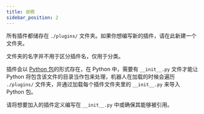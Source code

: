 ```yaml
---
title: 说明
sidebar_position: 2
---
```


所有插件都储存在 `./plugins/` 文件夹。如果你想编写新的插件，请在此新建一个文件夹。

文件夹的名字并不用于区分插件名，仅用于分类。

插件会以 [Python 包](https://docs.python.org/zh-cn/3/tutorial/modules.html#packages)的形式存在，在 Python 中，需要有 `__init__.py` 文件才能让 Python 将包含该文件的目录当作包来处理，机器人在加载的时候会遍历 `./plugins/` 文件夹，并通过加载每个插件文件夹里的 `__init__.py` 来导入 Python 包。

请将想要加入的插件定义编写在 `__init__.py` 中或确保其能够被引用。
